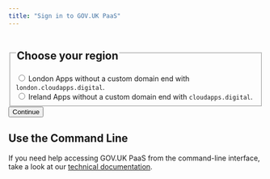```yaml
---
title: "Sign in to GOV.UK PaaS"
---
```


<form>
  <div className="govuk-form-group">
    <fieldset className="govuk-fieldset">
      <legend className="govuk-fieldset__legend govuk-fieldset__legend--l">
        <h2 className="govuk-fieldset__heading">
          Choose your region
        </h2>
      </legend>
      <div className="govuk-radios">
        <div className="govuk-radios__item">
          <input className="govuk-radios__input" id="region-london" name="region" type="radio" value="london" defaultChecked={true} aria-describedby="region-london-hint" />
          <label className="govuk-label govuk-radios__label govuk-label--s" htmlFor="region-london">
            London
          </label>
          <span id="region-london-hint" className="govuk-hint govuk-radios__hint">
            Apps without a custom domain end with <code>london.cloudapps.digital</code>.
          </span>
        </div>
        <div className="govuk-radios__item">
          <input className="govuk-radios__input" id="region-ireland" name="region" type="radio" value="ireland" aria-describedby="region-ireland-hint" />
          <label className="govuk-label govuk-radios__label govuk-label--s" htmlFor="region-ireland">
            Ireland
          </label>
          <span id="region-ireland-item-hint" className="govuk-hint govuk-radios__hint">
            Apps without a custom domain end with <code>cloudapps.digital</code>.
          </span>
        </div>
      </div>
    </fieldset>
  </div>
  <Button element="input">Continue</Button>
</form>

## Use the Command Line

If you need help accessing GOV.UK PaaS from the command-line interface, take a look at our [technical documentation](https://docs.cloud.service.gov.uk/get_started.html#set-up-the-cloud-foundry-command-line).